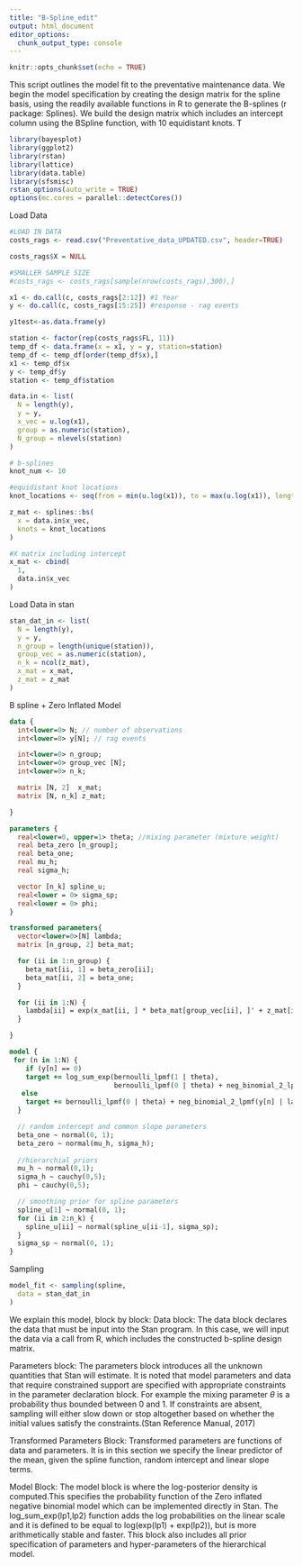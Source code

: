 ```yaml
---
title: "B-Spline_edit"
output: html_document
editor_options: 
  chunk_output_type: console
---
```


```r
knitr::opts_chunk$set(echo = TRUE)
```
This script outlines the model fit to the preventative maintenance data. We begin the model specification by creating the design matrix for the spline basis, using the readily available functions in R to generate the B-splines (r package: Splines). We build the design matrix which includes an intercept column using the BSpline function, with 10 equidistant knots. T

```r
library(bayesplot)
library(ggplot2)
library(rstan)
library(lattice)
library(data.table)
library(sfsmisc)
rstan_options(auto_write = TRUE)
options(mc.cores = parallel::detectCores())
```

Load Data
```r
#LOAD IN DATA
costs_rags <- read.csv("Preventative_data_UPDATED.csv", header=TRUE)

costs_rags$X = NULL

#SMALLER SAMPLE SIZE
#costs_rags <- costs_rags[sample(nrow(costs_rags),300),]

x1 <- do.call(c, costs_rags[2:12]) #1 Year
y <- do.call(c, costs_rags[15:25]) #response - rag events

y1test<-as.data.frame(y)

station <- factor(rep(costs_rags$FL, 11))
temp_df <- data.frame(x = x1, y = y, station=station)
temp_df <- temp_df[order(temp_df$x),]
x1 <- temp_df$x
y <- temp_df$y
station <- temp_df$station
```


```r
data.in <- list(
  N = length(y),
  y = y,
  x_vec = u.log(x1),
  group = as.numeric(station),
  N_group = nlevels(station)
)
```



```r
# b-splines
knot_num <- 10 

#equidistant knot locations
knot_locations <- seq(from = min(u.log(x1)), to = max(u.log(x1)), length = knot_num+2)[-c(1,knot_num+2)]

z_mat <- splines::bs(
  x = data.in$x_vec,
  knots = knot_locations
)

#X matrix including intercept
x_mat <- cbind(
  1,
  data.in$x_vec
)
```

Load Data in stan
```r
stan_dat_in <- list(
  N = length(y),
  y = y,
  n_group = length(unique(station)),
  group_vec = as.numeric(station),
  n_k = ncol(z_mat),
  x_mat = x_mat,
  z_mat = z_mat
)

```

B spline + Zero Inflated Model
```stan
data {
  int<lower=0> N; // number of observations
  int<lower=0> y[N]; // rag events

  int<lower=0> n_group;
  int<lower=0> group_vec [N];
  int<lower=0> n_k;

  matrix [N, 2]  x_mat;
  matrix [N, n_k] z_mat;

}

parameters {
  real<lower=0, upper=1> theta; //mixing parameter (mixture weight)
  real beta_zero [n_group];
  real beta_one;
  real mu_h;
  real sigma_h;

  vector [n_k] spline_u;
  real<lower = 0> sigma_sp;
  real<lower = 0> phi;
}

transformed parameters{
  vector<lower=0>[N] lambda;
  matrix [n_group, 2] beta_mat;

  for (ii in 1:n_group) {
    beta_mat[ii, 1] = beta_zero[ii];
    beta_mat[ii, 2] = beta_one;
  }

  for (ii in 1:N) {
    lambda[ii] = exp(x_mat[ii, ] * beta_mat[group_vec[ii], ]' + z_mat[ii, ] * spline_u);
  }

}

model {
 for (n in 1:N) {
    if (y[n] == 0)
    target += log_sum_exp(bernoulli_lpmf(1 | theta),
                          bernoulli_lpmf(0 | theta) + neg_binomial_2_lpmf(0 | lambda[n], phi));
   else
    target += bernoulli_lpmf(0 | theta) + neg_binomial_2_lpmf(y[n] | lambda[n], phi);
  }

  // random intercept and common slope parameters
  beta_one ~ normal(0, 1);
  beta_zero ~ normal(mu_h, sigma_h);
  
  //hierarchial priors 
  mu_h ~ normal(0,1);
  sigma_h ~ cauchy(0,5);
  phi ~ cauchy(0,5);

  // smoothing prior for spline parameters
  spline_u[1] ~ normal(0, 1);
  for (ii in 2:n_k) {
    spline_u[ii] ~ normal(spline_u[ii-1], sigma_sp);
  }
  sigma_sp ~ normal(0, 1);
}

```

Sampling
```r
model_fit <- sampling(spline,
  data = stan_dat_in
)
```

We explain this model, block by block:
Data block: The data block declares the data that must be input into the Stan program. In this case, we will input the data via a call from R, which includes the constructed b-spline design matrix. 
	
Parameters block: The parameters block introduces all the unknown quantities that Stan will estimate. It is noted that model parameters and data that require constrained support are specified with appropriate constraints in the parameter declaration block. For example the mixing parameter $\theta$ is a probability thus bounded between 0 and 1. If constraints are absent, sampling will either slow down or stop altogether based on whether the initial values satisfy the constraints.(Stan Reference Manual, 2017)

Transformed Parameters Block: Transformed parameters are functions of data and parameters. It is in this section we specify the linear predictor of the mean, given the spline function, random intercept and linear slope terms. 
	
Model Block: The model block is where the log-posterior density is computed.This specifies the probability function of the Zero inflated negative binomial model which can be implemented directly in Stan. The log\_sum\_exp(lp1,lp2) function adds the log probabilities on the linear scale and it is defined to be equal to log(exp(lp1) + exp(lp2)), but is more arithmetically stable and faster. This block also includes all prior specification of parameters and hyper-parameters of the hierarchical model.
	 

